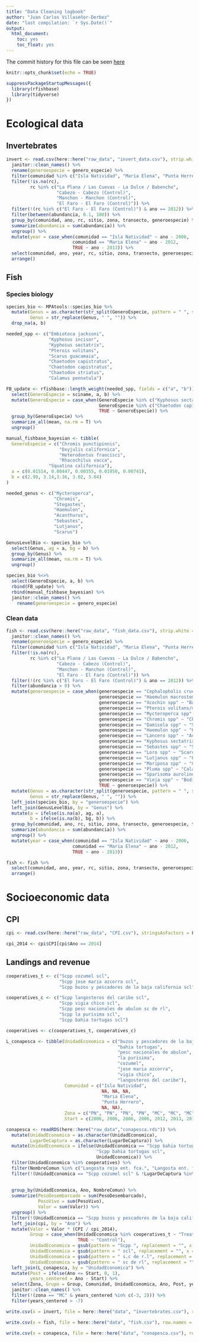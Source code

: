 ```yaml
---
title: "Data Cleaning logbook"
author: "Juan Carlos Villaseñor-Derbez"
date: "last compilation: `r Sys.Date()`"
output:
  html_document:
    toc: yes
    toc_float: yes
---
```


The commit history for this file can be seen [here](https://github.com/jcvdav/ReserveEffect/commits/master/scripts/data_cleaning_logbook.Rmd)

```r
knitr::opts_chunk$set(echo = TRUE)
```

```r
suppressPackageStartupMessages({
  library(rfishbase)
  library(tidyverse)
})
```


# Ecological data

## Invertebrates

```r
invert <- read.csv(here::here("raw_data", "invert_data.csv"), strip.white = T, stringsAsFactors = F) %>% 
  janitor::clean_names() %>% 
  rename(generoespecie = genero_especie) %>% 
  filter(comunidad %in% c("Isla Natividad", "Maria Elena", "Punta Herrero")) %>% 
  filter(!is.na(rc),
         rc %in% c("La Plana / Las Cuevas - La Dulce / Babencho",
                   "Cabezo - Cabezo (Control)",
                   "Manchon - Manchon (Control)",
                   "El Faro - El Faro (Control)")) %>% 
  filter(!(rc %in% c("El Faro - El Faro (Control)") & ano == 2012)) %>% 
  filter(between(abundancia, 0.1, 100)) %>% 
  group_by(comunidad, ano, rc, sitio, zona, transecto, generoespecie) %>% 
  summarize(abundancia = sum(abundancia)) %>% 
  ungroup() %>% 
  mutate(year = case_when(comunidad == "Isla Natividad" ~ ano - 2006,
                         comunidad == "Maria Elena" ~ ano - 2012,
                         TRUE ~ ano - 2013)) %>% 
  select(comunidad, ano, year, rc, sitio, zona, transecto, generoespecie, abundancia) %>% 
  arrange()
```

## Fish

### Species biology

```r
species_bio <- MPAtools::species_bio %>% 
  mutate(Genus = as.character(str_split(GeneroEspecie, pattern = " ", simplify = T)[,1]),
         Genus = str_replace(Genus, " ", "")) %>% 
  drop_na(a, b)

needed_spp <- c("Embiotoca jacksoni",
                "Kyphosus incisor",
                "Kyphosus sectatrix",
                "Pterois volitans",
                "Scarus guacamaia",
                "Chaetodon capistratus",
                "Chaetodon capistratus",
                "Chaetodon striatus",
                "Calamus pennatula")

FB_update <- rfishbase::length_weight(needed_spp, fields = c("a", "b")) %>% 
  select(GeneroEspecie = sciname, a, b) %>% 
  mutate(GeneroEspecie = case_when(GeneroEspecie %in% c("Kyphosus sectatrix", "Kyphosus incisor") ~ "Kyphosus",
                                   GeneroEspecie %in% c("Chaetodon capistratus", "Chaetodon striatus") ~ "Chaetodon",
                                   TRUE ~ GeneroEspecie)) %>% 
  group_by(GeneroEspecie) %>% 
  summarize_all(mean, na.rm = T) %>% 
  ungroup()

manual_fishbase_bayesian <- tibble(
  GeneroEspecie = c("Chromis punctipinnis",
                    "Oxyjulis californica",
                    "Heterodontus francisci",
                    "Rhacochilus vacca",
                "Squatina californica"),
  a = c(0.01514, 0.00447, 0.00355, 0.01950, 0.00741),
  b = c(2.99, 3.14,3.16, 3.02, 3.04)
)

needed_genus <- c("Mycteroperca",
                  "Chromis",
                  "Stegastes",
                  "Haemulon",
                  "Acanthurus",
                  "Sebastes",
                  "Lutjanus",
                  "Scarus")

GenusLevelBio <- species_bio %>% 
  select(Genus, ag = a, bg = b) %>% 
  group_by(Genus) %>% 
  summarize_all(mean, na.rm = T) %>% 
  ungroup()

species_bio %<>%
  select(GeneroEspecie, a, b) %>% 
  rbind(FB_update) %>% 
  rbind(manual_fishbase_bayesian) %>% 
  janitor::clean_names() %>% 
    rename(generoespecie = genero_especie)
```

### Clean data

```r
fish <- read.csv(here::here("raw_data", "fish_data.csv"), strip.white = T, stringsAsFactors = F) %>% 
  janitor::clean_names() %>% 
  rename(generoespecie = genero_especie) %>% 
  filter(comunidad %in% c("Isla Natividad", "Maria Elena", "Punta Herrero")) %>% 
  filter(!is.na(rc),
         rc %in% c("La Plana / Las Cuevas - La Dulce / Babencho",
                   "Cabezo - Cabezo (Control)",
                   "Manchon - Manchon (Control)",
                   "El Faro - El Faro (Control)")) %>% 
  filter(!(rc %in% c("El Faro - El Faro (Control)") & ano == 2012)) %>% 
  filter(abundancia > 0) %>% 
  mutate(generoespecie = case_when(generoespecie == "Cephalopholis cruentatus" ~ "Cephalopholis cruentata",
                                   generoespecie == "Haemulon macrostomun" ~ "Haemulon macrostomum",
                                   generoespecie == "Xcochin spp" ~ "Balistes capriscus",
                                   generoespecie == "Pterois volitans/miles" ~ "Pterois volitans",
                                   generoespecie == "Mycteroperca spp" ~ "Mycteroperca",
                                   generoespecie == "Chromis spp" ~ "Chromis",
                                   generoespecie == "Damisela spp" ~ "Stegastes",
                                   generoespecie == "Haemulon spp" ~ "Haemulon",
                                   generoespecie == "Lancero spp" ~ "Acanthurus",
                                   generoespecie == "Kyphosus sectatrix/incisor" ~ "Kyphosus",
                                   generoespecie == "Sebastes spp" ~ "Sebastes",
                                   generoespecie == "Loro spp" ~ "Scarus",
                                   generoespecie == "Lutjanus spp" ~ "Lutjanus",
                                   generoespecie == "Mariposa spp" ~ "Chaetodon",
                                   generoespecie == "Pluma spp" ~ "Calamus pennatula",
                                   generoespecie == "Sparisoma aurolineatum" ~ "Sparisoma aurofrenatum",
                                   generoespecie == "Vieja spp" ~ "Bodianus rufus",
                                   TRUE ~ generoespecie)) %>% 
  mutate(Genus = as.character(str_split(generoespecie, pattern = " ", simplify = T)[,1]),
         Genus = str_replace(Genus, " ", "")) %>% 
  left_join(species_bio, by = "generoespecie") %>% 
  left_join(GenusLevelBio, by = "Genus") %>%
  mutate(a = ifelse(is.na(a), ag, a),
         b = ifelse(is.na(b), bg, b)) %>% 
  group_by(comunidad, ano, rc, sitio, zona, transecto, generoespecie, talla, a,b) %>% 
  summarize(abundancia = sum(abundancia)) %>% 
  ungroup() %>% 
  mutate(year = case_when(comunidad == "Isla Natividad" ~ ano - 2006,
                         comunidad == "Maria Elena" ~ ano - 2012,
                         TRUE ~ ano - 2013))

fish <- fish %>% 
  select(comunidad, ano, year, rc, sitio, zona, transecto, generoespecie, talla, abundancia, a, b) %>% 
  arrange()
```

# Socioeconomic data

## CPI

```r
cpi <- read.csv(here::here("raw_data", "CPI.csv"), stringsAsFactors = F, strip.white = T)

cpi_2014 <- cpi$CPI[cpi$Ano == 2014]
```


## Landings and revenue

```r
cooperatives_t <- c("Scpp cozumel scl",
                    "Scpp jose maria azcorra scl",
                    "Scpp buzos y pescadores de la baja california scl")

cooperatives_c <- c("Scpp langosteros del caribe scl",
                    "Scpp vigia chico scl",
                    "Scpp pesc nacionales de abulon sc de rl",
                    "Scpp la purisima scl",
                    "Scpp bahia tortugas scl")

cooperatives <- c(cooperatives_t, cooperatives_c)
```

```r
L_conapesca <- tibble(UnidadEconomica = c("buzos y pescadores de la baja california",
                                          "bahia tortugas",
                                          "pesc nacionales de abulon",
                                          "la purisima",
                                          "cozumel",
                                          "jose maria azcorra",
                                          "vigia chico",
                                          "langosteros del caribe"),
                      Comunidad = c("Isla Natividad",
                                    NA, NA, NA, 
                                    "Maria Elena",
                                    "Punta Herrero",
                                    NA, NA),
                      Zona = c("PN", "PN", "PN", "PN", "MC", "MC", "MC", "MC"),
                      Start = c(2006, 2006, 2006, 2006, 2012, 2013, 2012, 2012))
```


```r
conapesca <- readRDS(here::here("raw_data","conapesca.rds")) %>% 
  mutate(UnidadEconomica = as.character(UnidadEconomica),
         LugarDeCaptura = as.character(LugarDeCaptura)) %>% 
  mutate(UnidadEconomica = ifelse(UnidadEconomica == "Scpp bahia tortugas s.c de r.l", 
                                  "Scpp bahia tortugas scl",
                                  UnidadEconomica)) %>% 
  filter(UnidadEconomica %in% cooperatives) %>%
  filter(NombreComun %in% c("Langosta roja ent. fca.", "Langosta ent. fca.")) %>%
  filter(!(UnidadEconomica == "Scpp cozumel scl" & !LugarDeCaptura %in% c("Bahia espiritu santo",
                                                                          "Bahia del del espiritu santo",
                                                                          "Bahia espiritu santo"))) %>% 
  group_by(UnidadEconomica, Ano, NombreComun) %>%
  summarize(PesoDesembarcado = sum(PesoDesembarcado), 
            PesoVivo = sum(PesoVivo),
            Valor = sum(Valor)) %>%
  ungroup() %>% 
  filter(!(UnidadEconomica == "Scpp buzos y pescadores de la baja california scl" & NombreComun == "Langosta ent. fca.")) %>% 
  left_join(cpi, by = "Ano") %>% 
  mutate(Valor = Valor * (CPI / cpi_2014),
         Group = case_when(UnidadEconomica %in% cooperatives_t ~ "Treated",
                           TRUE ~ "Control"),
         UnidadEconomica = gsub(pattern = "Scpp ", replacement = "", x = UnidadEconomica),
         UnidadEconomica = gsub(pattern = " scl", replacement = "", x = UnidadEconomica),
         UnidadEconomica = gsub(pattern = " s.c de r.l", replacement = "", x = UnidadEconomica),
         UnidadEconomica = gsub(pattern = " sc de rl", replacement = "", x = UnidadEconomica)) %>% 
  left_join(L_conapesca, by = "UnidadEconomica") %>% 
  mutate(Post = ifelse(Ano <= Start, 0, 1),
         years_centered = Ano - Start) %>% 
  select(Zona, Grupo = Group, Comunidad, UnidadEconomica, Ano, Post, years_centered, NombreComun, PesoVivo, PesoDesembarcado, Valor, CPI) %>% 
  janitor::clean_names() %>% 
  filter(!(zona == "MC" & years_centered %in% c(-3, 2))) %>% 
  filter(years_centered > -7)
```


```r
write.csv(x = invert, file = here::here("data", "invertebrates.csv"), row.names = F)

write.csv(x = fish, file = here::here("data", "fish.csv"), row.names = F)

write.csv(x = conapesca, file = here::here("data", "conapesca.csv"), row.names = F)

```

